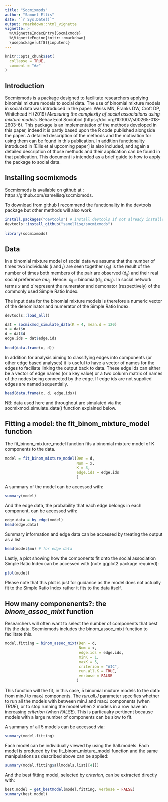 ```yaml
---
title: "Socmixmods"
author: "Samuel Ellis"
date: "`r Sys.Date()`"
output: rmarkdown::html_vignette
vignette: >
  %\VignetteIndexEntry{Socmixmods}
  %\VignetteEngine{knitr::rmarkdown}
  \usepackage[utf8]{inputenc}
---
```


```r
knitr::opts_chunk$set(
  collapse = TRUE,
  comment = "#>"
)
```

## Introduction

Socmixmods is a package designed to facilitate researchers applying binomial mixture models to social data. The use of binomial mixture models in social data was introduced in the paper: Weiss MN, Franks DW, Croft DP, Whitehead H (2019) *Measuring the complexity of social associations using mixture models.* Behav Ecol Sociobiol (https://doi.org/10.1007/s00265-018-2603-6). This package is an implementation of the methods developed in this paper, indeed it is partly based upon the R code published alongside the paper. A detailed description of the methods and the motivation for using them can be found in this publication. In addition functionality introduced in [Ellis et al upcoming paper] is also included, and again a detailed description of those methods and their application can be found in that publication. This document is intended as a brief guide to how to apply the package to social data.

## Installing socmixmods
Socmixmods is available on github at : https://github.com/samellisq/socmixmods. 

To download from github I recommend the functionality in the devtools package but other methods will also work. 

```r
install.packages("devtools") # install devtools if not already installed (also avaliable on CRAN)
devtools::install_github("samellisq/socmixmods")

library(socmixmods)

```

## Data

In a binomial mixture model of social data we assume that the number of times two individuals (*i* and *j*) are seen together (x~ij~) is the result of the number of times both members of the pair are observed (d~ij~) and their real social preference *mu*~ij~. Hence:  x~ij~ ~ binomial(d~ij~, *mu*~ij~). In social network terms *x* and *d* represent the numerator and demonator (respectively) of the commonly used Simple Ratio Index. 

The input data for the binomial mixture models is therefore a numeric vector of the denominator and numerator of the Simple Ratio Index. 

```r
devtools::load_all()

dat = socmixmod_simulate_data(K = 4, mean.d = 120)
x = dat$n
d = dat$d
edge.ids = dat$edge.ids

```
```r
head(data.frame(x, d))
```

In addition for analysis aiming to classifying edges into components (or other edge based analyses) it is useful to have a vector of names for the edges to faciliate linking the output back to data. These edge ids can either be a vector of edge names (or a key value) or a two column matrix of names of the nodes being connected by the edge. If edge ids are not supplied edges are named sequentially. 

```r
head(data.frame(x, d, edge.ids))
```

NB: data used here and throughout are simulated via the socmixmod_simulate_data() function explained below. 

## Fitting a model: the **fit_binom_mixture_model** function

The fit_binom_mixture_model function fits a binomial mixture model of K components
to the data. 

```r
model = fit_binom_mixture_model(Den = d,
                                Num = x, 
                                K = 3, 
                                edge.ids = edge.ids 
                                )
```

A summary of the model can be accessed with:

```r
summary(model)
```

And the edge data, the probability that each edge belongs in each component, can be accessed with:
```r
edge.data = by_edge(model)
head(edge.data)
```

Summary information and edge data can be accessed by treating the output as a list

```r
head(model$mu) # for edge data
```


Lastly, a plot showing how the components fit onto the social association Simple Ratio Index can be accessed with (note ggplot2 package required):

```r
plot(model)
```

Please note that this plot is just for guidance as the model does not actually fit to the Simple Ratio Index rather it fits to the data itself. 

## How many componenents?: the *binom_assoc_mixt* function

Researchers will often want to select the number of components that best fits the data. Socmixmods includes the binom_assoc_mixt function to facilitate this. 

```r
model.fitting = binom_assoc_mixt(Den = d, 
                                 Num = x, 
                                 edge.ids = edge.ids, 
                                 minK = 1,
                                 maxK = 5,
                                 criterion = "AIC",
                                 run.all.K = TRUE,
                                 verbose = FALSE
                                )
```

This function will the fit, in this case, 5 binomial mixture models to the data: from minJ to
maxJ components. The *run.all.J* parameter specifies whether to run all the models with between minJ and maxJ components (when *TRUE*), or to stop running the model when 2 models in a row have an increasing *criterion* (when *FALSE*). This is particualry pertinent because models with a large number of components can be slow to fit. 

A summary of all 5 models can be accessed via:

```r
summary(model.fitting)
```

Each model can be individually viewed by using the $all.models. Each model is produced by the fit_binom_mixture_model function and the same manipulations as described above can be applied:

```r
summary(model.fitting$allmodels.list[[4]])
```

And the best fitting model, selected by *criterion*, can be extracted directly with:

```r
best.model = get_bestmodel(model.fitting, verbose = FALSE)
summary(best.model)
```




